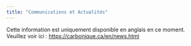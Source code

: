 ```yaml
---
title: "Communications et Actualités"
---
```


Cette information est uniquement disponible en anglais en ce moment. Veuillez voir ici : <a href="https://carbonique.ca/en/news.html">https://carbonique.ca/en/news.html</a>
